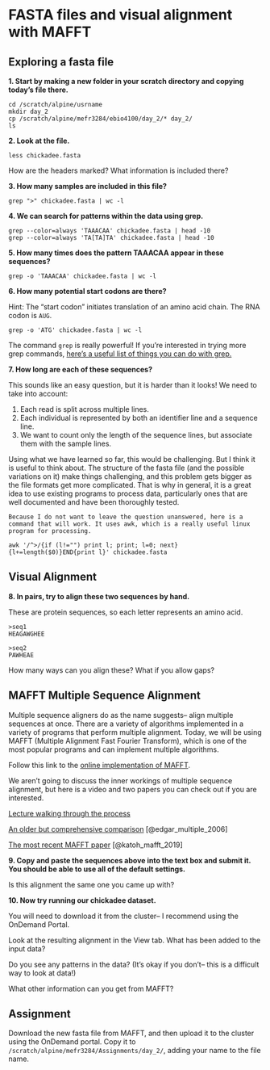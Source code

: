 # FASTA files and visual alignment with MAFFT


## Exploring a fasta file 

**1. Start by making a new folder in your scratch directory and copying today's file there.**

```cat
cd /scratch/alpine/usrname
mkdir day_2
cp /scratch/alpine/mefr3284/ebio4100/day_2/* day_2/
ls 
```

**2. Look at the file. **

```cat
less chickadee.fasta 
```

How are the headers marked? What information is included there?

**3. How many samples are included in this file?  **

```cat
grep ">" chickadee.fasta | wc -l 
```


**4. We can search for patterns within the data using grep. ** 

```cat
grep --color=always 'TAAACAA' chickadee.fasta | head -10
grep --color=always 'TA[TA]TA' chickadee.fasta | head -10
```

**5. How many times does the pattern TAAACAA appear in these sequences? ** 

```cat
grep -o 'TAAACAA' chickadee.fasta | wc -l
```

**6. How many potential start codons are there? ** 

Hint: The "start codon" initiates translation of an amino acid chain. The RNA codon is `AUG`. 

```cat
grep -o 'ATG' chickadee.fasta | wc -l
```

::: {.learning data=latex=""}
The command `grep` is really powerful! If you're interested in trying more grep commands, [here's a useful list of things you can do with grep.](https://bioinformaticsworkbook.org/Appendix/Unix/unix-basics-3grep.html#gsc.tab=0) 
:::


**7. How long are each of these sequences?**

This sounds like an easy question, but it is harder than it looks! We need to take into account:

1. Each read is split across multiple lines. 
2. Each individual is represented by both an identifier line and a sequence line. 
3. We want to count only the length of the sequence lines, but associate them with the sample lines. 

Using what we have learned so far, this would be challenging. But I think it is useful to think about. The structure of the fasta file (and the possible variations on it) make things challenging, and this problem gets bigger as the file formats get more complicated. That is why in general, it is a great idea to use existing programs to process data, particularly ones that are well documented and have been thoroughly tested. 

```cat
Because I do not want to leave the question unanswered, here is a command that will work. It uses awk, which is a really useful linux program for processing.  
  
awk '/^>/{if (l!="") print l; print; l=0; next}{l+=length($0)}END{print l}' chickadee.fasta  
```



## Visual Alignment

**8. In pairs, try to align these two sequences by hand. **

These are protein sequences, so each letter represents an amino acid. 

```cat

>seq1
HEAGAWGHEE

>seq2
PAWHEAE

```

How many ways can you align these? What if you allow gaps? 


## MAFFT Multiple Sequence Alignment 

Multiple sequence aligners do as the name suggests-- align multiple sequences at once. There are a variety of algorithms implemented in a variety of programs that perform multiple alignment. Today, we will be using MAFFT (Multiple Alignment Fast Fourier Transform), which is one of the most popular programs and can implement multiple algorithms.  

Follow this link to the [online implementation of MAFFT](https://mafft.cbrc.jp/alignment/server/index.html).

::: {.learning data=latex=""}
We aren't going to discuss the inner workings of multiple sequence alignment, but here is a video and two papers you can check out if you are interested. 

[Lecture walking through the process](https://www.youtube.com/watch?v=iOZvZJf3BzU)

[An older but comprehensive comparison](https://www.sciencedirect.com/science/article/pii/S0959440X06000704) [@edgar_multiple_2006]

[The most recent MAFFT paper](https://doi.org/10.1093/bib/bbx108) [@katoh_mafft_2019]
:::


**9. Copy and paste the sequences above into the text box and submit it. You should be able to use all of the default settings. **

Is this alignment the same one you came up with? 


**10. Now try running our chickadee dataset.**

You will need to download it from the cluster-- I recommend using the OnDemand Portal. 

Look at the resulting alignment in the View tab. What has been added to the input data? 

Do you see any patterns in the data? (It's okay if you don't-- this is a difficult way to look at data!) 

What other information can you get from MAFFT? 

## Assignment

Download the new fasta file from MAFFT, and then upload it to the cluster using the OnDemand portal. Copy it to `/scratch/alpine/mefr3284/Assignments/day_2/`, adding your name to the file name. 
